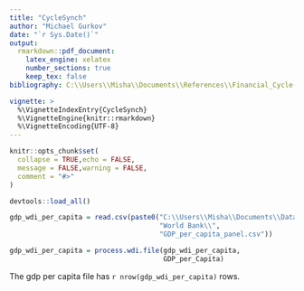 ```yaml
---
title: "CycleSynch"
author: "Michael Gurkov"
date: "`r Sys.Date()`"
output:
  rmarkdown::pdf_document:
    latex_engine: xelatex
    number_sections: true
    keep_tex: false
bibliography: C:\\Users\\Misha\\Documents\\References\\Financial_Cycle-Global_Financial_Cycle.bib

vignette: >
  %\VignetteIndexEntry{CycleSynch}
  %\VignetteEngine{knitr::rmarkdown}
  %\VignetteEncoding{UTF-8}
---
```


```r
knitr::opts_chunk$set(
  collapse = TRUE,echo = FALSE,
  message = FALSE,warning = FALSE,
  comment = "#>"
)
```


```r

devtools::load_all()


```


```r

gdp_wdi_per_capita = read.csv(paste0("C:\\Users\\Misha\\Documents\\Data\\",
                                     "World Bank\\",
                                     "GDP_per_capita_panel.csv"))

gdp_wdi_per_capita = process.wdi.file(gdp_wdi_per_capita,
                                      GDP_per_Capita)

```



The gdp per capita file has `r nrow(gdp_wdi_per_capita)` rows.

